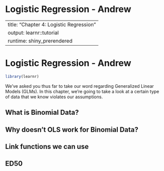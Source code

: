 # Logistic Regression - Andrew


---
title: "Chapter 4: Logistic Regression"
output: learnr::tutorial
runtime: shiny_prerendered
---

# Logistic Regression - Andrew

```r
library(learnr)
```

We've asked you thus far to take our word regarding Generalized Linear Models (GLMs). In this chapter, we're going to take a look at a certain type of data that we know violates our assumptions.


## What is Binomial Data?



## Why doesn't OLS work for Binomial Data?


## Link functions we can use


## ED50
